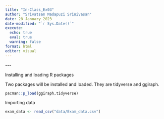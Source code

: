 ```yaml
---
title: "In-Class_Ex03"
author: "Srivatsan Madapuzi Srinivasan"
date: 28 January 2023
date-modified: "`r Sys.Date()`"
execute: 
  echo: true
  eval: true
  warning: false
format: html
editor: visual
---
```


\-\--

Installing and loading R packages

Two packages will be installed and loaded. They are tidyverse and ggiraph.

```r
pacman::p_load(ggiraph,tidyverse)
```

Importing data

```r
exam_data <- read_csv("data/Exam_data.csv")
```
